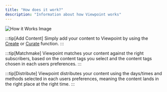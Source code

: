 ```yaml
---
title: "How does it work?"
description: "Information about how Viewpoint works"
---
```


![How it Works Image](/assets/content/intro-howto.png)

:::tip[Add Content]
Simply add your content to Viewpoint by using the [Create](create) or [Curate](curate) function.
:::

:::tip[Matchmake]
Viewpoint matches your content against the right subscribers, based on the content tags you select and the content tags chosen in each users preferences.
:::

:::tip[Distribute]
Viewpoint distributes your content using the days/times and methods selected in each users preferences, meaning the content lands in the right place at the right time.
:::